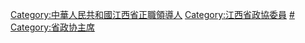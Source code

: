 [[Category:中華人民共和國江西省正職領導人|Category:中華人民共和國江西省正職領導人]]
[[Category:江西省政協委員|Category:江西省政協委員]]
[[Category:江西省各级政协主席|#]]
[[Category:省政协主席|Category:省政协主席]]